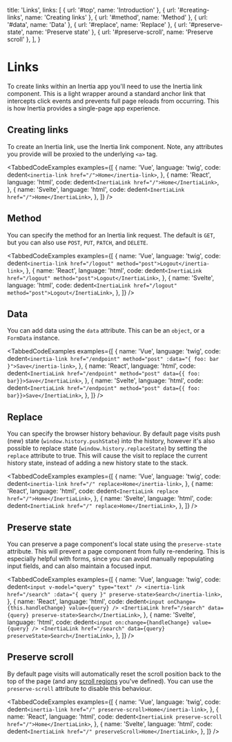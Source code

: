 
  title: 'Links',
  links: [
    { url: '#top', name: 'Introduction' },
    { url: '#creating-links', name: 'Creating links' },
    { url: '#method', name: 'Method' },
    { url: '#data', name: 'Data' },
    { url: '#replace', name: 'Replace' },
    { url: '#preserve-state', name: 'Preserve state' },
    { url: '#preserve-scroll', name: 'Preserve scroll' },
  ],
}

# Links

To create links within an Inertia app you'll need to use the Inertia link component. This is a light wrapper around a standard anchor link that intercepts click events and prevents full page reloads from occurring. This is how Inertia provides a single-page app experience.

## Creating links

To create an Inertia link, use the Inertia link component. Note, any attributes you provide will be proxied to the underlying `<a>` tag.

<TabbedCodeExamples
  examples={[
    {
      name: 'Vue',
      language: 'twig',
      code: dedent`
        <inertia-link href="/">Home</inertia-link>
      `,
    },
    {
      name: 'React',
      language: 'html',
      code: dedent`
        <InertiaLink href="/">Home</InertiaLink>
      `,
    },
    {
      name: 'Svelte',
      language: 'html',
      code: dedent`
        <InertiaLink href="/">Home</InertiaLink>
      `,
    },
  ]}
/>

## Method

You can specify the method for an Inertia link request. The default is `GET`, but you can also use `POST`, `PUT`, `PATCH`, and `DELETE`.

<TabbedCodeExamples
  examples={[
    {
      name: 'Vue',
      language: 'twig',
      code: dedent`
        <inertia-link href="/logout" method="post">Logout</inertia-link>
      `,
    },
    {
      name: 'React',
      language: 'html',
      code: dedent`
        <InertiaLink href="/logout" method="post">Logout</InertiaLink>
      `,
    },
    {
      name: 'Svelte',
      language: 'html',
      code: dedent`
        <InertiaLink href="/logout" method="post">Logout</InertiaLink>
      `,
    },
  ]}
/>

## Data

You can add data using the `data` attribute. This can be an `object`, or a `FormData` instance.

<TabbedCodeExamples
  examples={[
    {
      name: 'Vue',
      language: 'twig',
      code: dedent`
        <inertia-link href="/endpoint" method="post" :data="{ foo: bar }">Save</inertia-link>
      `,
    },
    {
      name: 'React',
      language: 'html',
      code: dedent`
        <InertiaLink href="/endpoint" method="post" data={{ foo: bar}}>Save</InertiaLink>
      `,
    },
    {
      name: 'Svelte',
      language: 'html',
      code: dedent`
        <InertiaLink href="/endpoint" method="post" data={{ foo: bar}}>Save</InertiaLink>
      `,
    },
  ]}
/>

## Replace

You can specify the browser history behaviour. By default page visits push (new) state (`window.history.pushState`) into the history, however it's also possible to replace state (`window.history.replaceState`) by setting the `replace` attribute to true. This will cause the visit to replace the current history state, instead of adding a new history state to the stack.

<TabbedCodeExamples
  examples={[
    {
      name: 'Vue',
      language: 'twig',
      code: dedent`
        <inertia-link href="/" replace>Home</inertia-link>
      `,
    },
    {
      name: 'React',
      language: 'html',
      code: dedent`
        <InertiaLink replace href="/">Home</InertiaLink>
      `,
    },
    {
      name: 'Svelte',
      language: 'html',
      code: dedent`
        <InertiaLink href="/" replace>Home</InertiaLink>
      `,
    },
  ]}
/>

## Preserve state

You can preserve a page component's local state using the `preserve-state` attribute. This will prevent a page component from fully re-rendering. This is especially helpful with forms, since you can avoid manually repopulating input fields, and can also maintain a focused input.

<TabbedCodeExamples
  examples={[
    {
      name: 'Vue',
      language: 'twig',
      code: dedent`
        <input v-model="query" type="text" />
        <inertia-link href="/search" :data="{ query }" preserve-state>Search</inertia-link>
      `,
    },
    {
      name: 'React',
      language: 'html',
      code: dedent`
        <input onChange={this.handleChange} value={query} />
        <InertiaLink href="/search" data={query} preserve-state>Search</InertiaLink>
      `,
    },
    {
      name: 'Svelte',
      language: 'html',
      code: dedent`
        <input on:change={handleChange} value={query} />
        <InertiaLink href="/search" data={query} preserveState>Search</InertiaLink>
      `,
    },
  ]}
/>

## Preserve scroll

By default page visits will automatically reset the scroll position back to the top of the page (and any [scroll regions](/pages#scroll-regions) you've defined). You can use the `preserve-scroll` attribute to disable this behaviour.

<TabbedCodeExamples
  examples={[
    {
      name: 'Vue',
      language: 'twig',
      code: dedent`
        <inertia-link href="/" preserve-scroll>Home</inertia-link>
      `,
    },
    {
      name: 'React',
      language: 'html',
      code: dedent`
        <InertiaLink preserve-scroll href="/">Home</InertiaLink>
      `,
    },
    {
      name: 'Svelte',
      language: 'html',
      code: dedent`
        <InertiaLink href="/" preserveScroll>Home</InertiaLink>
      `,
    },
  ]}
/>
